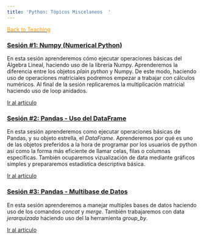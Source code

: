 ---
title: 'Python: Tópicos Miscelaneos  '
---



<u><a href="https://alvarogutyerrez.github.io/alvarogutyerrez/teaching.html"><font color="#ff9900">Back to Teaching</font></a></u>






<article>
<h3><a href="https://github.com/alvarogutyerrez/alvarogutyerrez/blob/master/numpy_intro.ipynb">Sesión #1: Numpy (Numerical Python) </a></h3>
<div class="summary">
<p>
En esta sesión aprenderemos cómo ejecutar operaciones básicas del Álgebra Lineal, haciendo uso de la librería Numpy. Aprenderemos la diferencia entre los objetos _plain python_ y Numpy. De este modo, haciendo uso de operaciones matriciales podremos empezar a trabajar con cálculos numéricos. Al final de la sesión replicaremos la multiplicación matricial haciendo uso de loop anidados.
</p>
<a class="btn btn-outline-primary btn-sm" href="https://github.com/alvarogutyerrez/alvarogutyerrez/blob/master/numpy_intro.ipynb">Ir al artículo</a>
</div>
</article>





<article>
<h3><a href="https://github.com/alvarogutyerrez/alvarogutyerrez/blob/master/MasteringPandas.ipynb">Sesión #2: Pandas - Uso del DataFrame  </a></h3>
<div class="summary">
<p>
En esta sesión aprenderemos como ejecutar operaciones básicas de Pandas, y su objeto estrella, el *DataFrame*. Aprenderemos por qué es uno de las objetos preferidos a la hora de programar por los usuarios de python así como la forma más eficiente de llamar celas, filas o columnas específicas. También ocuparemos vizualización de data mediante gráficos simples y prepararemos estadística descriptiva básica.
</p>
<a class="btn btn-outline-primary btn-sm" href="https://github.com/alvarogutyerrez/alvarogutyerrez/blob/master/MasteringPandas.ipynb">Ir al artículo</a>
</div>
</article>




<article>
<h3><a href="https://github.com/alvarogutyerrez/alvarogutyerrez/blob/master/S03_data_handle.ipynb">Sesión #3: Pandas - Multibase de Datos  </a></h3>
<div class="summary">
<p>
En esta sesión aprenderemos a manejar multiples bases de datos haciendo uso de los comandos _concat_ y _merge_. También trabajaremos con data _jerarquizada_ haciendo uso del la herramienta _group_by_.
</p>
<a class="btn btn-outline-primary btn-sm" href="https://github.com/alvarogutyerrez/alvarogutyerrez/blob/master/S03_data_handle.ipynb">Ir al artículo</a>
</div>
</article>











